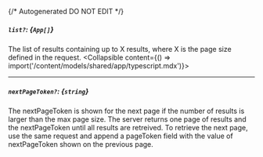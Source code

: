 {/* Autogenerated DO NOT EDIT  */}

##### `list?`: *{`App[]`}*
The list of results containing up to X results, where X is the page size defined in the request.
<Collapsible content={() => import('/content/models/shared/app/typescript.mdx')}>
</Collapsible>

---
##### `nextPageToken?`: *{`string`}*
The nextPageToken is shown for the next page if the number of results is larger than the max page size.
 The server returns one page of results and the nextPageToken until all results are retreived.
 To retrieve the next page, use the same request and append a pageToken field with the value of nextPageToken shown on the previous page.

